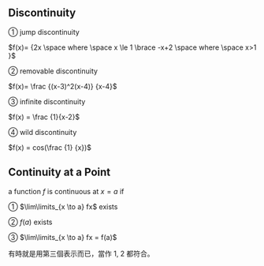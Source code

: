 ## Discontinuity

① jump discontinuity

$f(x)= {2x \space where \space x \le 1 \brace -x+2 \space where \space x>1 }$

② removable discontinuity

$f(x)= \frac {(x-3)^2(x-4)} {x-4}$

③ infinite discontinuity

$f(x) = \frac {1}{x-2}$

④ wild discontinuity

$f(x) = cos(\frac {1} {x})$

## Continuity at a Point

a function $f$ is continuous at ${x=a}$ if

① $\lim\limits_{x \to a} fx$ exists

② $f(a)$ exists

③ $\lim\limits_{x \to a} fx = f(a)$

有時就是用第三個表示而已，當作 1, 2 都符合。
